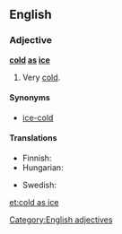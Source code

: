==English==

===Adjective===
'''[[cold]] [[as]] [[ice]]'''

# {{simile}} Very [[cold]].

====Synonyms====
* [[ice-cold]]

====Translations====
{{trans-top|very cold}}
* Finnish: {{t|fi|jääkylmä}}
* Hungarian: {{t+|hu|jéghideg}}
{{trans-mid}}
* Swedish: {{t|sv|iskall}}
{{trans-bottom}}

[[Category:English adjectives]]

[[et:cold as ice]]